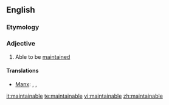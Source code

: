 ==English==

===Etymology===
{{suffix|maintain|able}}

===Adjective===
{{en-adj}}

# {{especially|in combination}} Able to be [[maintain]]ed

====Translations====
{{trans-top}}
* [[Manx]]: {{t|gv|so-pholldey}}, {{t|gv|so-hassoo}}, {{t|gv|so-veaghee}}
{{trans-mid}}
{{trans-bottom}}

[[it:maintainable]]
[[te:maintainable]]
[[vi:maintainable]]
[[zh:maintainable]]